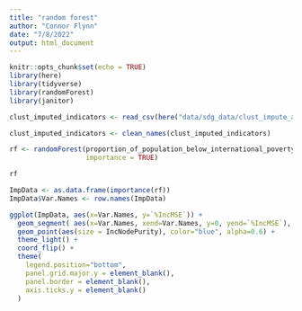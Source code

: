 ```yaml
---
title: "random forest"
author: "Connor Flynn"
date: "7/8/2022"
output: html_document
---
```


```r
knitr::opts_chunk$set(echo = TRUE)
library(here)
library(tidyverse)
library(randomForest)
library(janitor)
```


```r
clust_imputed_indicators <- read_csv(here("data/sdg_data/clust_impute_all_indicators"))
```




```r
clust_imputed_indicators <- clean_names(clust_imputed_indicators)
```


```r
rf <- randomForest(proportion_of_population_below_international_poverty_line_percent ~ ., data = clust_imputed_indicators, 
                   importance = TRUE)
```

```r
rf
```

```r
ImpData <- as.data.frame(importance(rf))
ImpData$Var.Names <- row.names(ImpData)

ggplot(ImpData, aes(x=Var.Names, y=`%IncMSE`)) +
  geom_segment( aes(x=Var.Names, xend=Var.Names, y=0, yend=`%IncMSE`), color="skyblue") +
  geom_point(aes(size = IncNodePurity), color="blue", alpha=0.6) +
  theme_light() +
  coord_flip() +
  theme(
    legend.position="bottom",
    panel.grid.major.y = element_blank(),
    panel.border = element_blank(),
    axis.ticks.y = element_blank()
  )
```

